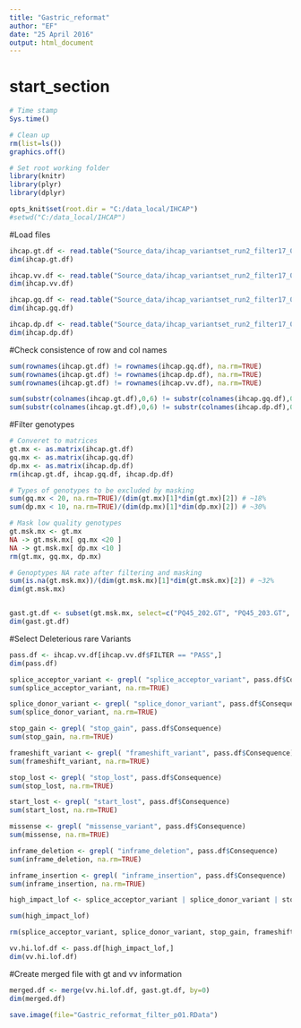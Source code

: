```yaml
---
title: "Gastric_reformat"
author: "EF"
date: "25 April 2016"
output: html_document
---
```

# start_section
  
```r

# Time stamp
Sys.time()

# Clean up
rm(list=ls())
graphics.off()

# Set root working folder
library(knitr)
library(plyr)
library(dplyr)

opts_knit$set(root.dir = "C:/data_local/IHCAP")
#setwd("C:/data_local/IHCAP")

```

#Load files
```r
ihcap.gt.df <- read.table("Source_data/ihcap_variantset_run2_filter17_02_16_GT_biallelic_add.txt", header=TRUE, sep="\t", row.names=1, quote="")
dim(ihcap.gt.df)

ihcap.vv.df <- read.table("Source_data/ihcap_variantset_run2_filter17_02_16_VV_biallelic.txt", header=TRUE, sep="\t", row.names=1, quote="")
dim(ihcap.vv.df)

ihcap.gq.df <- read.table("Source_data/ihcap_variantset_run2_filter17_02_16_GQ_biallelic.txt", header=TRUE, sep="\t", row.names=1, quote="")
dim(ihcap.gq.df)

ihcap.dp.df <- read.table("Source_data/ihcap_variantset_run2_filter17_02_16_DP_biallelic.txt", header=TRUE, sep="\t", row.names=1, quote="")
dim(ihcap.dp.df)

```

#Check consistence of row and col names
```r

sum(rownames(ihcap.gt.df) != rownames(ihcap.gq.df), na.rm=TRUE)
sum(rownames(ihcap.gt.df) != rownames(ihcap.dp.df), na.rm=TRUE)
sum(rownames(ihcap.gt.df) != rownames(ihcap.vv.df), na.rm=TRUE)

sum(substr(colnames(ihcap.gt.df),0,6) != substr(colnames(ihcap.gq.df),0,6), na.rm=TRUE)
sum(substr(colnames(ihcap.gt.df),0,6) != substr(colnames(ihcap.dp.df),0,6), na.rm=TRUE)
```

#Filter genotypes
```r
# Converet to matrices
gt.mx <- as.matrix(ihcap.gt.df)
gq.mx <- as.matrix(ihcap.gq.df)
dp.mx <- as.matrix(ihcap.dp.df)
rm(ihcap.gt.df, ihcap.gq.df, ihcap.dp.df)

# Types of genotypes to be excluded by masking
sum(gq.mx < 20, na.rm=TRUE)/(dim(gt.mx)[1]*dim(gt.mx)[2]) # ~18%
sum(dp.mx < 10, na.rm=TRUE)/(dim(dp.mx)[1]*dim(dp.mx)[2]) # ~30%

# Mask low quality genotypes
gt.msk.mx <- gt.mx
NA -> gt.msk.mx[ gq.mx <20 ]
NA -> gt.msk.mx[ dp.mx <10 ]
rm(gt.mx, gq.mx, dp.mx)

# Genoptypes NA rate after filtering and masking
sum(is.na(gt.msk.mx))/(dim(gt.msk.mx)[1]*dim(gt.msk.mx)[2]) # ~32%
dim(gt.msk.mx)


gast.gt.df <- subset(gt.msk.mx, select=c("PQ45_202.GT", "PQ45_203.GT", "PQ47_304.GT", "PQ48_401.GT", "ST172_301.GT", "ST172_302.GT", "ST172_303.GT", "ST230_304.GT", "ST256_301.GT", "ST257_201.GT", "ST257_202.GT", "ST275_GE0035.GT", "ST296_GE0204.GT", "ST340_302.GT", "ST345_301.GT", "ST345_302.GT", "ST345_303.GT", "ST358_301.GT", "ST368_301.GT", "ST440_403_D72330.GT"))
dim(gast.gt.df)
```

#Select Deleterious rare Variants
```r

pass.df <- ihcap.vv.df[ihcap.vv.df$FILTER == "PASS",]
dim(pass.df)

splice_acceptor_variant <- grepl( "splice_acceptor_variant", pass.df$Consequence)
sum(splice_acceptor_variant, na.rm=TRUE)

splice_donor_variant <- grepl( "splice_donor_variant", pass.df$Consequence)
sum(splice_donor_variant, na.rm=TRUE)

stop_gain <- grepl( "stop_gain", pass.df$Consequence)
sum(stop_gain, na.rm=TRUE)

frameshift_variant <- grepl( "frameshift_variant", pass.df$Consequence)
sum(frameshift_variant, na.rm=TRUE)

stop_lost <- grepl( "stop_lost", pass.df$Consequence)
sum(stop_lost, na.rm=TRUE)

start_lost <- grepl( "start_lost", pass.df$Consequence)
sum(start_lost, na.rm=TRUE)

missense <- grepl( "missense_variant", pass.df$Consequence)
sum(missense, na.rm=TRUE)

inframe_deletion <- grepl( "inframe_deletion", pass.df$Consequence)
sum(inframe_deletion, na.rm=TRUE)

inframe_insertion <- grepl( "inframe_insertion", pass.df$Consequence)
sum(inframe_insertion, na.rm=TRUE)

high_impact_lof <- splice_acceptor_variant | splice_donor_variant | stop_gain | frameshift_variant | stop_lost | start_lost | missense | inframe_deletion | inframe_insertion

sum(high_impact_lof)

rm(splice_acceptor_variant, splice_donor_variant, stop_gain, frameshift_variant, stop_lost, start_lost, missense, inframe_deletion, inframe_insertion)

vv.hi.lof.df <- pass.df[high_impact_lof,]
dim(vv.hi.lof.df)

```

#Create merged file with gt and vv information
```r

merged.df <- merge(vv.hi.lof.df, gast.gt.df, by=0)
dim(merged.df)

save.image(file="Gastric_reformat_filter_p01.RData")
```
